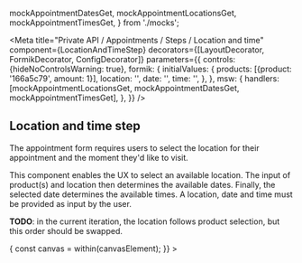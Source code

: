 

  mockAppointmentDatesGet,
  mockAppointmentLocationsGet,
  mockAppointmentTimesGet,
} from './mocks';

<Meta
  title="Private API / Appointments / Steps / Location and time"
  component={LocationAndTimeStep}
  decorators={[LayoutDecorator, FormikDecorator, ConfigDecorator]}
  parameters={{
    controls: {hideNoControlsWarning: true},
    formik: {
      initialValues: {
        products: [{product: '166a5c79', amount: 1}],
        location: '',
        date: '',
        time: '',
      },
    },
    msw: {
      handlers: [mockAppointmentLocationsGet, mockAppointmentDatesGet, mockAppointmentTimesGet],
    },
  }}
/>

## Location and time step

The appointment form requires users to select the location for their appointment and the moment
they'd like to visit.

This component enables the UX to select an available location. The input of product(s) and location
then determines the available dates. Finally, the selected date determines the available times. A
location, date and time must be provided as input by the user.

**TODO**: in the current iteration, the location follows product selection, but this order should be
swapped.

<Canvas>
  <Story
    name="Initial state"
    play={async ({canvasElement}) => {
      const canvas = within(canvasElement);
    }}
  >
    <Card>
      <LocationAndTimeStep />
    </Card>
  </Story>
</Canvas>
